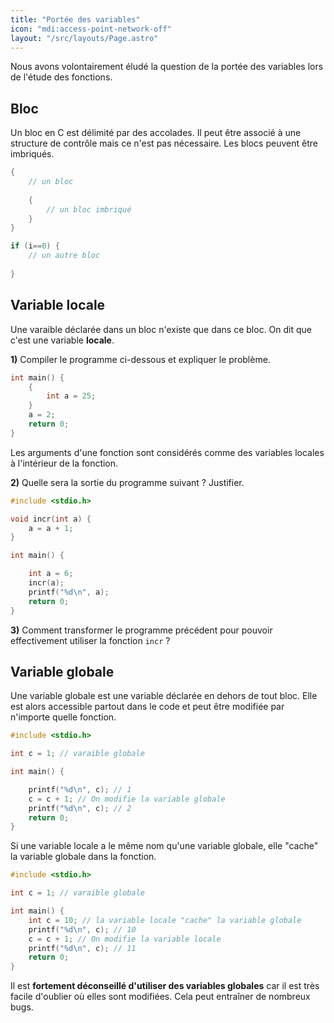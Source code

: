 ```yaml
---
title: "Portée des variables"
icon: "mdi:access-point-network-off"
layout: "/src/layouts/Page.astro"
---
```


Nous avons volontairement éludé la question de la portée des variables lors de
l'étude des fonctions.

## Bloc

Un bloc en C est délimité par des accolades. Il peut être associé à une
structure de contrôle mais ce n'est pas nécessaire. Les blocs peuvent être
imbriqués.

```c
{
    // un bloc
    
    {
        // un bloc imbriqué
    }
}

if (i==0) {
    // un autre bloc
    
}
```

## Variable locale

Une varaible déclarée dans un bloc n'existe que dans ce bloc. On dit que c'est
une variable **locale**.

**1)** Compiler le programme ci-dessous et expliquer le problème.

```c
int main() {
    {
        int a = 25;
    }
    a = 2;
    return 0;
}
```

Les arguments d'une fonction sont considérés comme des variables locales à
l'intérieur de la fonction.

**2)** Quelle sera la sortie du programme suivant ? Justifier.

```c
#include <stdio.h>

void incr(int a) {
    a = a + 1;
}

int main() {

    int a = 6;
    incr(a);
    printf("%d\n", a);
    return 0;
}
```

**3)** Comment transformer le programme précédent pour pouvoir effectivement
utiliser la fonction `incr` ?

## Variable globale

Une variable globale est une variable déclarée en dehors de tout bloc. Elle
est alors accessible partout dans le code et peut être modifiée par n'importe
quelle fonction.

```c
#include <stdio.h>

int c = 1; // varaible globale

int main() {

    printf("%d\n", c); // 1
    c = c + 1; // On modifie la variable globale
    printf("%d\n", c); // 2
    return 0;
}
```

Si une variable locale a le même nom qu'une variable globale, elle "cache" la
variable globale dans la fonction.

```c
#include <stdio.h>

int c = 1; // varaible globale

int main() {
    int c = 10; // la variable locale "cache" la variable globale
    printf("%d\n", c); // 10
    c = c + 1; // On modifie la variable locale
    printf("%d\n", c); // 11
    return 0;
}
```

Il est **fortement déconseillé d'utiliser des variables globales** car il est
très facile d'oublier où elles sont modifiées. Cela peut entraîner de nombreux
bugs.
